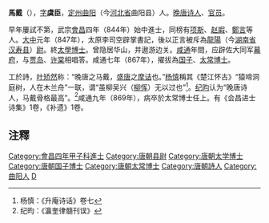 '''馬戴'''（{{bd|?||869年|catIdx=M}}），[[表字|字]]'''虞臣'''，[[定州_(北魏)|定州]][[曲阳县|曲阳]]（今[[河北省|河北省]]曲阳县）人。[[晚唐|晚唐]][[诗人|诗人]]、[[官员|官员]]。

早年屢試不第，武宗[[会昌_(唐朝)|會昌]]四年（844年）始中進士，同榜有[[项斯|项斯]]、[[赵嘏|赵嘏]]、[[鄭言|鄭言]]等人。[[大中_(唐朝)|大中]]元年（847年），太原李司空辟掌書記，後以正言被斥為[[龙阳县|龍陽]]（今[[湖南省|湖南省]][[汉寿县|汉寿县]]）[[县尉|尉]]。終[[太學博士|太學博士]]。曾隐居华山，并遨游边关。[[咸通|咸通]]年間，应辟佐大同军[[幕府_(中國)|幕府]]，与[[贾岛|贾岛]]、[[许棠|许棠]]相唱答。咸通七年（867年），擢拔為[[国子博士|国子]]、[[太常博士|太常博士]]。

工於詩，[[叶矫然|叶矫然]]称：“晚唐之马戴，[[盛唐|盛唐]]之[[王维|摩诘]]也。”[[杨慎|杨慎]]稱其《楚江怀古》“猿啼洞庭树，人在木兰舟”一联，谓“虽柳吴兴（[[柳恽|柳恽]]）无以过也”<ref>杨慎：《升庵诗话》卷七</ref>。[[纪昀|纪昀]]认为“晚唐诗人，马戴骨格最高”。<ref>纪昀：《瀛奎律髓刊误》</ref>咸通九年（869年），病卒於太常博士任上。有《会昌进士诗集》1卷，《补遗》1卷。

== 注釋 ==
{{reflist}}

{{唐朝官员小作品}}
[[Category:會昌四年甲子科進士|Category:會昌四年甲子科進士]]
[[Category:唐朝县尉|Category:唐朝县尉]]
[[Category:唐朝太学博士|Category:唐朝太学博士]]
[[Category:唐朝国子博士|Category:唐朝国子博士]]
[[Category:唐朝太常博士|Category:唐朝太常博士]]
[[Category:唐朝詩人|Category:唐朝詩人]]
[[Category:曲阳人|Category:曲阳人]]
[[Category:马姓|D]]